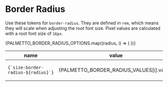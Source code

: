 
<Meta
  title="Design Tokens/Border Radius"
/>

# Border Radius

Use these tokens for `border-radius`. They are defined in `rem`, which means they will scale when adjusting the root font size. Pixel values are calculated with a root font size of `16px`.

<table>
  <thead>
    <tr>
      <th>name</th>
      <th>value</th>
      <th>px</th>
      <th>notes</th>
    </tr>
  </thead>
  <tbody>
    {PALMETTO_BORDER_RADIUS_OPTIONS.map((radius, i) => (
      <tr key={i}>
        <td><code>{`size-border-radius-${radius}`}</code></td>
        <td>{PALMETTO_BORDER_RADIUS_VALUES[i].value}</td>
        <td>{radius !== 'circle' ? PALMETTO_BORDER_RADIUS_VALUES[i].original.value * 16 : 'n/a'}</td>
        <td>{PALMETTO_BORDER_RADIUS_VALUES[i].original.comment}</td>
      </tr>
    ))}
  </tbody>
</table>

